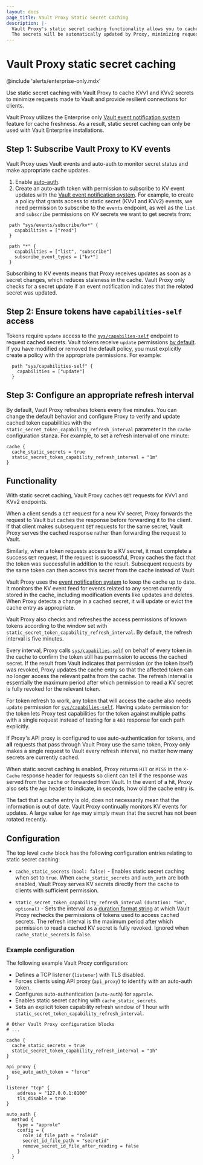 ```yaml
---
layout: docs
page_title: Vault Proxy Static Secret Caching
description: |-
  Vault Proxy's static secret caching functionality allows you to cache KVv1 and KVv2 secrets for calling clients.
  The secrets will be automatically updated by Proxy, minimizing requests made to Vault, and offering resiliency.
---
```


# Vault Proxy static secret caching

@include 'alerts/enterprise-only.mdx'

Use static secret caching with Vault Proxy to cache KVv1 and KVv2 secrets to
minimize requests made to Vault and provide resilient connections for clients.

Vault Proxy utilizes the Enterprise only [Vault event notification system](/vault/docs/concepts/events)
feature for cache freshness. As a result, static secret caching can only be used
with Vault Enterprise installations.

## Step 1: Subscribe Vault Proxy to KV events

Vault Proxy uses Vault events and auto-auth to monitor secret status and make
appropriate cache updates.
1. Enable [auto-auth](/vault/docs/agent-and-proxy/autoauth).
1. Create an auto-auth token with permission to subscribe to KV event updates
with the [Vault event notification system](/vault/docs/concepts/events). For
example, to create a policy that grants access to static secret (KVv1 and KVv2)
events, we need permission to subscribe to the `events` endpoint, as well as
the `list` and `subscribe` permissions on KV secrets we want to get secrets
from:
 ```hcl
  path "sys/events/subscribe/kv*" {
    capabilities = ["read"]
  }

  path "*" {
    capabilities = ["list", "subscribe"]
    subscribe_event_types = ["kv*"]
  }
   ```

Subscribing to KV events means that Proxy receives updates as soon as a secret
changes, which reduces staleness in the cache. Vault Proxy only checks for a
secret update if an event notification indicates that the related secret was
updated.

## Step 2: Ensure tokens have `capabilities-self` access

Tokens require `update` access to the
[`sys/capabilies-self`](/vault/api-docs/system/capabilities-self) endpoint to
request cached secrets. Vault tokens receive `update` permissions
[by default](/vault/docs/concepts/policies#default-policy). If you have modified
or removed the default policy, you must explicitly create a policy with the
appropriate permissions. For example:
```hcl
  path "sys/capabilities-self" {
    capabilities = ["update"]
  }
```

## Step 3: Configure an appropriate refresh interval
By default, Vault Proxy refreshes tokens every five minutes. You can change the
default behavior and configure Proxy to verify and update cached token
capabilities with the `static_secret_token_capability_refresh_interval`
parameter in the `cache` configuration stanza. For example, to set a refresh
interval of one minute:
```hcl
cache {
  cache_static_secrets = true
  static_secret_token_capability_refresh_interval = "1m"
}
```

## Functionality

With static secret caching, Vault Proxy caches `GET` requests for KVv1 and KVv2
endpoints.

When a client sends a `GET` request for a new KV secret, Proxy forwards the
request to Vault but caches the response before forwarding it to the client. If
that client makes subsequent `GET` requests for the same secret, Vault Proxy
serves the cached response rather than forwarding the request to Vault.

Similarly, when a token requests access to a KV secret, it must complete a
success `GET` request. If the request is successful, Proxy caches the fact that
the token was successful in addition to the result. Subsequent requests by the
same token can then access this secret from the cache instead of Vault.

Vault Proxy uses the [event notification system](/vault/docs/concepts/events) to keep the
cache up to date. It monitors the KV event feed for events related to any secret
currently stored in the cache, including modification events like updates and
deletes. When Proxy detects a change in a cached secret, it will update or
evict the cache entry as appropriate.

Vault Proxy also checks and refreshes the access permissions of known tokens
according to the window set with `static_secret_token_capability_refresh_interval`.
By default, the refresh interval is five minutes.

Every interval, Proxy calls [`sys/capabilies-self`](/vault/api-docs/system/capabilities-self) on
behalf of every token in the cache to confirm the token still has permission to
access the cached secret. If the result from Vault indicates that permission (or
the token itself) was revoked, Proxy updates the cache entry so that the affected
token can no longer access the relevant paths from the cache. The refresh interval
is essentially the maximum period after which permission to read a KV secret is
fully revoked for the relevant token.

For token refresh to work, any token that will access the cache also needs
`update` permission for [`sys/capabilies-self`](/vault/api-docs/system/capabilities-self).
Having `update` permission for the token lets Proxy test capabilities for the
token against multiple paths with a single request instead of testing for a `403`
response for each path explicitly.

<Tip title="Refresh is per token, not per secret">

  If Proxy's API proxy is configured to use auto-authentication for tokens, and **all**
  requests that pass through Vault Proxy use the same token, Proxy only
  makes a single request to Vault every refresh interval, no matter how many
  secrets are currently cached.

</Tip>

When static secret caching is enabled, Proxy returns `HIT` or `MISS` in the `X-Cache`
response header for requests so client can tell if the response was served from
the cache or forwarded from Vault. In the event of a hit, Proxy also sets the
`Age` header to indicate, in seconds, how old the cache entry is.

<Tip title="Old does not mean stale">

  The fact that a cache entry is old, does not necessarily mean that the
  information is out of date. Vault Proxy continually monitors KV events for
  updates. A large value for `Age` may simply mean that the secret has not been
  rotated recently.

</Tip>

## Configuration

The top level `cache` block has the following configuration entries relating to static secret caching:

- `cache_static_secrets` `(bool: false)` - Enables static secret caching when
set to `true`. When `cache_static_secrets` and `auth_auth` are both enabled,
Vault Proxy serves KV secrets directly from the cache to clients with
sufficient permission.

- `static_secret_token_capability_refresh_interval` `(duration: "5m", optional)` -
Sets the interval as a [duration format string](/vault/docs/concepts/duration-format)
at which Vault Proxy rechecks the permissions of tokens used to access cached
secrets. The refresh interval is the maximum period after which permission to
read a cached KV secret is fully revoked. Ignored when `cache_static_secrets`
is `false`.

### Example configuration

The following example Vault Proxy configuration:
- Defines a TCP listener (`listener`) with TLS disabled.
- Forces clients using API proxy (`api_proxy`) to identify with an auto-auth token.
- Configures auto-authentication (`auto-auth`) for `approle`.
- Enables static secret caching with `cache_static_secrets`.
- Sets an explicit token capability refresh window of 1 hour with `static_secret_token_capability_refresh_interval`.

```hcl
# Other Vault Proxy configuration blocks
# ...

cache {
  cache_static_secrets = true
  static_secret_token_capability_refresh_interval = "1h"
}

api_proxy {
  use_auto_auth_token = "force"
}

listener "tcp" {
    address = "127.0.0.1:8100"
    tls_disable = true
}

auto_auth {
  method {
    type = "approle"
    config = {
      role_id_file_path = "roleid"
      secret_id_file_path = "secretid"
      remove_secret_id_file_after_reading = false
    }
  }
```
[event-system]: /vault/docs/concepts/events
